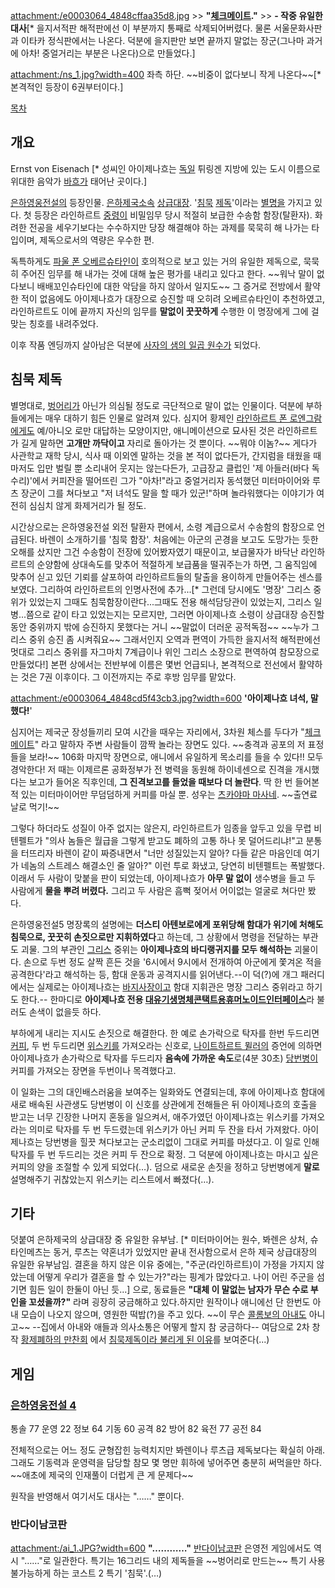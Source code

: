 attachment:/e0003064_4848cffaa35d8.jpg
>> '''"[[체크메이트]]."'''
>> '''- 작중 유일한 대사'''[* 을지서적판 해적판에선 이 부분까지 통째로 삭제되어버렸다. 물론 서울문화사판과 이타카 정식판에서는 나온다. 덕분에 을지판만 보면 끝까지 말없는 장군(그나마 과거에 아차! 중얼거리는 부분은 나온다)으로 만들었다.]

attachment:/ns_1.jpg?width=400
좌측 하단. ~~비중이 없다보니 작게 나온다~~[* 본격적인 등장이 6권부터이다.]

[[목차]]
== 개요 ==
Ernst von Eisenach [* 성씨인 아이제나흐는 [[독일]] 튀링겐 지방에 있는 도시 이름으로 위대한 음악가 [[바흐]]가 태어난 곳이다.]

[[은하영웅전설]]의 등장인물. [[은하제국]]소속 [[상급대장]]. '[[침묵]] [[제독]]'이라는 [[별명]]을 가지고 있다. 첫 등장은 라인하르트 [[중령]]이 비밀임무 당시 적절히 보급한 수송함 함장(탈환자). 화려한 전공을 세우기보다는 수수하지만 당장 해결해야 하는 과제를 묵묵히 해 나가는 타입이며, 제독으로서의 역량은 우수한 편. 

독특하게도 [[파울 폰 오베르슈타인]]이 호의적으로 보고 있는 거의 유일한 제독으로, 묵묵히 주어진 임무를 해 내가는 것에 대해 높은 평가를 내리고 있다고 한다. ~~워낙 말이 없다보니 배배꼬인슈타인에 대한 악담을 하지 않아서 일지도~~ 그 증거로 전방에서 활약한 적이 없음에도 아이제나흐가 대장으로 승진할 때 오히려 오베르슈타인이 추천하였고, 라인하르트도 이에 끝까지 자신의 임무를 '''말없이 꿋꿋하게''' 수행한 이 명장에게 그에 걸맞는 칭호를 내려주었다. 

이후 작품 엔딩까지 살아남은 덕분에 [[사자의 샘의 일곱 원수]]가 되었다.

== 침묵 제독 ==
별명대로, [[벙어리]]가 아닌가 의심될 정도로 극단적으로 말이 없는 인물이다. 덕분에 부하들에게는 매우 대하기 힘든 인물로 알려져 있다. 심지어 황제인 [[라인하르트 폰 로엔그람]]에게도 예/아니오 로만 대답하는 모양이지만, 애니메이션으로 묘사된 것은 라인하르트가 길게 말하면 '''고개만 까닥이고''' 자리로 돌아가는 것 뿐이다. ~~뭐야 이놈?~~ 게다가 사관학교 재학 당시, 식사 때 이외엔 말하는 것을 본 적이 없다든가, 간지럼을 태웠을 때마저도 입만 벌릴 뿐 소리내어 웃지는 않는다든가, 고급장교 클럽인 '제 아들러(바다 독수리)'에서 커피잔을 떨어뜨린 그가 "아차!"라고 중얼거리자 동석했던 미터마이어와 루츠 장군이 그를 쳐다보고 "저 녀석도 말을 할 때가 있군!"하며 놀라워했다는 이야기가 여전히 심심치 않게 화제거리가 될 정도. 

시간상으로는 은하영웅전설 외전 탈환자 편에서, 소령 계급으로서 수송함의 함장으로 언급된다. 바렌이 소개하기를 '침묵 함장'. 처음에는 아군의 곤경을 보고도 도망가는 듯한 오해를 샀지만 그건 수송함이 전장에 있어봤자였기 때문이고, 보급물자가 바닥난 라인하르트의 순양함에 상대속도를 맞추어 적절하게 보급품을 떨궈주는가 하면, 그 움직임에 맞추어 싣고 있던 기뢰를 살포하여 라인하르트들의 탈출을 용이하게 만들어주는 센스를 보였다. 그리하여 라인하르트의 인명사전에 추가...[* 그런데 당시에도 '명장' 그리스 중위가 있었는지 그때도 침묵함장이란다...그때도 전용 해석담당관이 있었는지, 그리스 일병...쯤으로 같이 타고 있었는지는 모르지만, 그러면 아이제나흐 소령이 상급대장 승진할동안 중위까지 밖에 승진하지 못했다는 거니 ~~말없이 더러운 공적독점~~ ~~누가 그리스 중위 승진 좀 시켜줘요~~ 그래서인지 오역과 편역이 가득한 을지서적 해적판에선 멋대로 그리스 중위를 자그마치 7계급이나 위인 그리스 소장으로 편역하여 참모장으로 만들었다!] 본편 상에서는 전반부에 이름은 몇번 언급되나, 본격적으로 전선에서 활약하는 것은 7권 이후이다. 그 이전까지는 주로 후방 임무를 맡았다.

attachment:/e0003064_4848cd5f43cb3.jpg?width=600
''''아이제나흐 녀석, 말했다!''''

심지어는 제국군 장성들끼리 모여 시간을 때우는 자리에서, 3차원 체스를 두다가 "[[체크메이트]]" 라고 말하자 주변 사람들이 깜짝 놀라는 장면도 있다. ~~충격과 공포의 저 표정들을 보라!~~ 106화 마지막 장면으로, 애니에서 유일하게 목소리를 들을 수 있다!! 모두 경악한다! 저 때는 이제르론 공화정부가 전 병력을 동원해 하이네센으로 진격을 개시했다는 보고가 들어온 직후인데, '''그 진격보고를 들었을 때보다 더 놀란다'''. 딱 한 번 들어본 적 있는 미터마이어만 무덤덤하게 커피를 마실 뿐. 성우는 [[츠카야마 마사네]]. ~~출연료 날로 먹기!~~

그렇다 하더라도 성질이 아주 없지는 않은지, 라인하르트가 임종을 앞두고 있을 무렵 비텐펠트가 "의사 놈들은 월급을 그렇게 받고도 폐하의 고통 하나 못 덜어드리냐!"고 분통을 터뜨리자 바렌이 같이 짜증내면서 "너만 성질있는지 알아? 다들 같은 마음인데 여기가 네놈의 스트레스 해결소인 줄 알아?" 이런 투로 화냈고, 당연히 비텐펠트는 폭발했다. 이래서 두 사람이 맞붙을 판이 되었는데, 아이제나흐가 '''아무 말 없이''' 생수병을 들고 두 사람에게 '''물을 뿌려 버렸다.''' 그리고 두 사람은 흠뻑 젖어서 어이없는 얼굴로 쳐다만 봤다.

은하영웅전설5 명장록의 설명에는 '''더스티 아텐보로에게 포위당해 함대가 위기에 처해도 침묵으로, 꿋꿋히 손짓으로만 지휘하였다'''고 하는데, 그 상황에서 명령을 전달하는 부관도 괴물. 그의 부관인 [[그리스]] 중위는 '''아이제나흐의 바디랭귀지를 모두 해석하는''' 괴물이다. 손으로 두번 정도 살짝 흔든 것을 '6시에서 9시에서 전개하여 아군에게 쫓겨온 적을 공격한다'라고 해석하는 등, 함대 운동과 공격지시를 읽어낸다.--이 덕(?)에 개그 패러디에서는 실제로는 아이제나흐는 [[바지사장]]이고 함대 지휘관은 명장 그리스 중위라고 하기도 한다.-- 한마디로 '''아이제나흐 전용 [[대유기생명체콘택트용휴머노이드인터페이스]]'''라 불러도 손색이 없을듯 하다.

부하에게 내리는 지시도 손짓으로 해결한다. 한 예로 손가락으로 탁자를 한번 두드리면 [[커피]], 두 번 두드리면 [[위스키]]를 가져오라는 신호로, [[나이트하르트 뮐러]]의 증언에 의하면 아이제나흐가 손가락으로 탁자를 두드리자 '''음속에 가까운 속도'''로(4분 30초) [[당번병]]이 커피를 가져오는 장면을 두번이나 목격했다고. 

이 일화는 그의 대인배스러움을 보여주는 일화와도 연결되는데, 후에 아이제나흐 함대에 새로 배속된 사관생도 당번병이 이 신호를 상관에게 전해들은 뒤 아이제나흐의 호출을 받고는 너무 긴장한 나머지 혼동을 일으켜서, 애주가였던 아이제나흐는 위스키를 가져오라는 의미로 탁자를 두 번 두드렸는데 위스키가 아닌 커피 두 잔을 타서 가져왔다. 아이제나흐는 당번병을 힐끗 쳐다보고는 군소리없이 그대로 커피를 마셨다고. 이 일로 인해 탁자를 두 번 두드리는 것은 커피 두 잔으로 확정. 그 덕분에 아이제나흐는 마시고 싶은 커피의 양을 조절할 수 있게 되었다(…). 덤으로 새로운 손짓을 정하고 당번병에게 '''말로''' 설명해주기 귀찮았는지 위스키는 리스트에서 빠졌다(…).

== 기타 ==
덧붙여 은하제국의 상급대장 중 유일한 유부남. [* 미터마이어는 원수, 봐렌은 상처, 슈타인메츠는 동거, 루츠는 약혼녀가 있었지만 끝내 전사함으로서 은하 제국 상급대장의 유일한 유부남임. 결혼을 하지 않은 이유 중에는, "주군(라인하르트)이 가정을 가지지 않았는데 어떻게 우리가 결혼을 할 수 있는가?"라는 핑계가 많았다고. 나이 어린 주군을 섬기면 힘든 일이 한둘이 아닌 듯...] 으로, 동료들은 '''"대체 이 말없는 남자가 무슨 수로 부인을 꼬셨을까?"''' 라며 굉장히 궁금해하고 있다.하지만 원작이나 애니에선 단 한번도 아내 모습이 나오지 않으며, 영원한 떡밥(?)을 주고 있다. ~~이 무슨 [[콜롬보의 아내]]도 아니고~~ --집에서 아내와 애들과 의사소통은 어떻게 할지 참 궁금하다--
여담으로 2차 창작 [[황제폐하의 만찬회]] 에서 [http://hildes.net/zboard/view.php?id=novel&page=1&sn1=&divpage=1&sn=off&ss=on&sc=on&select_arrange=headnum&desc=desc&no=3 침묵제독이라 불리게 된 이유]를 보여준다(...)

== 게임 ==

=== [[은하영웅전설 4]] ===

통솔 77 운영 22 정보 64 기동 60 공격 82 방어 82 육전 77 공전 84

전체적으로는 어느 정도 균형잡힌 능력치지만 봐렌이나 루츠급 제독보다는 확실히 아래. 그래도 기동력과 운영력을 담당할 참모 몇 명만 휘하에 넣어주면 충분히 써먹을만 하다. ~~애초에 제국의 인재풀이 더럽게 큰 게 문제다~~

원작을 반영해서 여기서도 대사는 "……" 뿐이다.


=== 반다이남코판 ===

attachment:/ai_1.JPG?width=600
'''"…………"'''
[[반다이남코]]판 은영전 게임에서도 역시 "……"로 일관한다. 특기는 16그리드 내의 제독들을 ~~벙어리로 만드는~~ 특기 사용 불가능하게 하는 코스트 2 특기 '침묵'.(…)
